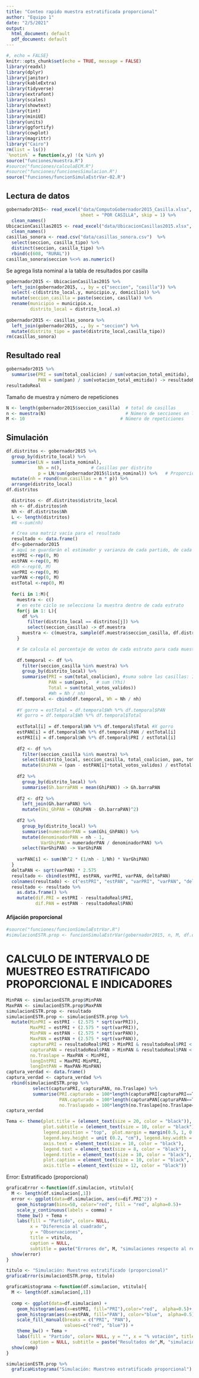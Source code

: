 ```yaml
---
title: "Conteo rapido muestra estratificada proporcional"
author: "Equipo 1"
date: "2/5/2021"
output:
  html_document: default
  pdf_document: default
---
```


```r
#, echo = FALSE}
knitr::opts_chunk$set(echo = TRUE, message = FALSE)
library(readxl)
library(dplyr)
library(janitor)
library(kableExtra)
library(tidyverse)
library(extrafont)
library(scales)
library(showtext)
library(tint)
library(miniUI)
library(units)
library(ggfortify)
library(cowplot)
library(magrittr)
library("Cairo")
rm(list = ls())
`%notin%` = function(x,y) !(x %in% y)
source("funciones/muestra.R")
#source("funciones/calculaECM.R")
#source("funciones/funcionesSimulacion.R")
source("funciones/funcionSimulaEstrVar-02.R")
```

## Lectura de datos

```r
gobernador2015<- read_excel("data/ComputoGobernador2015_Casilla.xlsx", 
                            sheet = "POR CASILLA", skip = 1) %>%
  clean_names()
UbicacionCasillas2015 <- read_excel("data/UbicacionCasillas2015.xlsx", skip = 4) %>%
  clean_names()
casillas_sonora <- read.csv("data/casillas_sonora.csv")  %>%
  select(seccion, casilla_tipo) %>%
  distinct(seccion, casilla_tipo) %>%
  rbind(c(608, "RURAL"))
casillas_sonora$seccion %<>% as.numeric()
```

Se agrega lista nominal a la tabla de resultados por casilla

```r
gobernador2015 <- UbicacionCasillas2015 %>%
  left_join(gobernador2015, ., by = c("seccion", "casilla")) %>%
  select(-c(distrito_local.y, municipio.y, domicilio)) %>%
  mutate(seccion_casilla = paste(seccion, casilla)) %>%
  rename(municipio = municipio.x,
         distrito_local = distrito_local.x)
  
gobernador2015 <- casillas_sonora %>%
  left_join(gobernador2015, ., by = "seccion") %>%
  mutate(distrito_tipo = paste(distrito_local,casilla_tipo))
rm(casillas_sonora)
```

## Resultado real

```r
gobernador2015 %>%
  summarise(PRI = sum(total_coalicion) / sum(votacion_total_emitida),
            PAN = sum(pan) / sum(votacion_total_emitida)) -> resultadoReal
resultadoReal
```

Tamaño de muestra y número de repeticiones

```r
N <- length(gobernador2015$seccion_casilla)  # total de casillas
n <- muestra(N)                              # Número de secciones en la muestra
M <- 10                                    # Número de repeticiones
```


## Simulación

```r
df.distritos <- gobernador2015 %>%
  group_by(distrito_local) %>%
  summarise(LN = sum(lista_nominal),
            Nh = n(),           # Casillas por distrito
            p = LN/sum(gobernador2015$lista_nominal)) %>%   # Proporción
  mutate(nh = round(num.casillas = n * p)) %>%
  arrange(distrito_local)
df.distritos
```

```r
  distritos <- df.distritos$distrito_local
  nh <- df.distritos$nh
  Nh <- df.distritos$Nh
  L <- length(distritos)
  #N <-sum(nh)

  # Crea una matriz vacía para el resultado
  resultado <- data.frame()
  df<-gobernador2015
  # aquí se guardarán el estimador y varianza de cada partido, de cada muestra
  estPRI <-rep(0, M)
  estPAN <-rep(0, M)
  #Gh <-rep(0, M)
  varPRI <-rep(0, M)
  varPAN <-rep(0, M)
  estTotal <-rep(0, M)
  
  for(i in 1:M){
    muestra <- c() 
    # en este ciclo se selecciona la muestra dentro de cada estrato
    for(j in 1: L){
      df %>%
        filter(distrito_local == distritos[j]) %>%
        select(seccion_casilla) -> df.muestra
      muestra <- c(muestra, sample(df.muestra$seccion_casilla, df.distritos$nh[j]))
    }

    # Se calcula el porcentaje de votos de cada estrato para cada muestra
    
    df.temporal <- df %>%
      filter(seccion_casilla %in% muestra) %>%
      group_by(distrito_local) %>% 
      summarise(PRI = sum(total_coalicion), #suma sobre las casillas: 1 hasta nh
                PAN = sum(pan),   # sum (Yhi)
                Total = sum(total_votos_validos))
                #Wh = Nh / nh)
    df.temporal <- cbind(df.temporal, Wh = Nh / nh)
  
    #Y gorro = estTotal = df.temporal$Wh %*% df.temporal$PAN
    #X gorro = df.temporal$Wh %*% df.temporal$Total
  
    estTotal[i] = df.temporal$Wh %*% df.temporal$Total #X gorro
    estPAN[i] = df.temporal$Wh %*% df.temporal$PAN / estTotal[i]
    estPRI[i] = df.temporal$Wh %*% df.temporal$PRI / estTotal[i]
    
    df2 <- df %>%
      filter(seccion_casilla %in% muestra) %>%
      select(distrito_local, seccion_casilla, total_coalicion, pan, total_votos_validos) %>%
      mutate(GhiPAN = (pan - estPAN[i]*total_votos_validos) / estTotal[i])
  
    df2 %>%
      group_by(distrito_local) %>%
      summarise(Gh.barraPAN = mean(GhiPAN)) -> Gh.barraPAN
    
    df2 <- df2 %>%
      left_join(Gh.barraPAN) %>%
      mutate(Ghi_GhPAN = (GhiPAN - Gh.barraPAN)^2)
  
    df2 %>%
      group_by(distrito_local) %>%
      summarise(numeradorPAN = sum(Ghi_GhPAN)) %>%
      mutate(denominadorPAN = nh - 1,
             VarGhiPAN = numeradorPAN / denominadorPAN) %>%
      select(VarGhiPAN) -> VarGhiPAN
  
    varPAN[i] <- sum(Nh^2 * (1/nh - 1/Nh) * VarGhiPAN)
  }    
  deltaPAN <- sqrt(varPAN) * 2.575
  resultado <- cbind(estPRI, estPAN, varPRI, varPAN, deltaPAN)
  colnames(resultado) <- c("estPRI", "estPAN", "varPRI", "varPAN", "deltaPAN")
  resultado <- resultado %>%
    as.data.frame() %>%
    mutate(dif.PRI = estPRI - resultadoReal$PRI,
           dif.PAN = estPAN - resultadoReal$PAN)
```


#### Afijación proporcional

```r
#source("funciones/funcionSimulaEstrVar.R")
#simulacionESTR.prop <- funcionSimulaEstrVar(gobernador2015, n, M, df.distritos)
```

# CALCULO DE INTERVALO DE MUESTREO ESTRATIFICADO PROPORCIONAL E INDICADORES

```r
MinPAN <- simulacionESTR.prop$MinPAN
MaxPAN <- simulacionESTR.prop$MaxPAN
simulacionESTR.prop <- resultado
simulacionESTR.prop <- simulacionESTR.prop %>%
  mutate(MinPRI = estPRI - (2.575 * sqrt(varPRI)),
         MaxPRI = estPRI + (2.575 * sqrt(varPRI)),
         MinPAN = estPAN - (2.575 * sqrt(varPAN)),
         MaxPAN = estPAN + (2.575 * sqrt(varPAN)),
         capturaPRI = resultadoReal$PRI > MinPRI & resultadoReal$PRI < MaxPRI,
         capturaPAN = resultadoReal$PAN > MinPAN & resultadoReal$PAN < MaxPAN,
         no.Traslape = MaxPAN < MinPRI,
         longIntPRI = MaxPRI-MinPRI,
         longIntPAN = MaxPAN-MinPAN)
captura_verdad <- data.frame()
captura_verdad <- captura_verdad %>%
  rbind(simulacionESTR.prop %>%
          select(capturaPRI, capturaPAN, no.Traslape) %>%
          summarise(PRI.capturado = 100*length(capturaPRI[capturaPRI==TRUE]) / M,
                    PAN.capturado = 100*length(capturaPAN[capturaPAN==TRUE]) / M,
                    no.Traslapado = 100*length(no.Traslape[no.Traslape==TRUE])/M))
captura_verdad
```

```r
Tema <- theme(plot.title = (element_text(size = 20, color = "black")),
              plot.subtitle = (element_text(size = 10, color = "black")),
              legend.position = "top",  plot.margin = margin(0.5, 1, 0.5, 1, "cm"),
              legend.key.height = unit (0.2, "cm"), legend.key.width = unit (0.2, "cm"),
              axis.text = element_text(size = 10, color = "black"),
              legend.text = element_text(size = 8, color = "black"),
              legend.title = element_text(size = 10, color = "black"),
              plot.caption = element_text(size = 10, color = "black", face="italic"),
              axis.title = element_text(size = 12, color = "black"))
```

Error: Estratificado (proporcional)


```r
graficaError <-function(df.simulacion, vtitulo){
  M <- length(df.simulacion[,1])
  error <- ggplot(data=df.simulacion, aes(x=dif.PRI^2)) +
    geom_histogram(bins=50, color="red", fill = "red", alpha=0.5)+
    scale_y_continuous(labels = comma) +
    theme_bw() + Tema +
    labs(fill = "Partido", color= NULL, 
         x = "Diferencia al cuadrado", 
         y = "Observaciones", 
         title = vtitulo,
         caption = NULL, 
         subtitle = paste("Errores de", M, "simulaciones respecto al resultado observado"))
  show(error)
}
```

```r
titulo <- "Simulación: Muestreo estratificado (proporcional)"
graficaError(simulacionESTR.prop, titulo)
```

```r
graficaHistograma <-function(df.simulacion, vtitulo){
  M <- length(df.simulacion[,1])
  
  comp <- ggplot(data=df.simulacion) +
    geom_histogram(aes(x=estPRI, fill="PRI"),color="red",  alpha=0.5)+
    geom_histogram(aes(x=estPAN, fill="PAN"), color="blue",  alpha=0.5)+
    scale_fill_manual(breaks = c("PRI", "PAN"),
                      values=c("red", "blue")) +
    theme_bw() + Tema +
    labs(fill = "Partido", color= NULL, y = "", x = "% votación", title = vtitulo,
         caption = NULL, subtitle = paste("Resultados de",M, "simulaciones"))
  show(comp)
}
```

```r
simulacionESTR.prop %>%
  graficaHistograma("Simulación: Muestreo estratificado proporcional")
```
